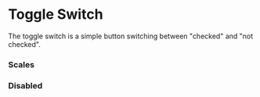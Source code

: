 
<Meta title="Forms|Toggle Switch" />

# Toggle Switch

The toggle switch is a simple button switching between "checked" and "not checked".

<Preview>
  <Story name="Default">
    <ToggleSwitch />
  </Story>
</Preview>

<Props of={ToggleSwitch} />

### Scales

<Preview>
  <Story name="Scales">
    <div style={{ display: 'inline-flex' }}>
      <ToggleSwitch />
      <ToggleSwitch scale={1.2} initialChecked />
      <ToggleSwitch scale={1.4} />
    </div>
  </Story>
</Preview>

### Disabled

<Preview>
  <Story name="Disabled">
    <div style={{ display: 'inline-flex' }}>
      <ToggleSwitch disabled />
      <ToggleSwitch scale={1.2} disabled initialChecked />
      <ToggleSwitch scale={1.4} disabled />
    </div>
  </Story>
</Preview>
